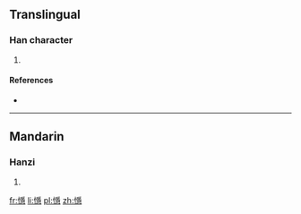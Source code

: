 ==Translingual==

===Han character===
{{Han char|rn=61|rad=心|as=14|sn=17|four=|canj=心月一心 (PBMP)|ids=⿰[[忄]]⿳[[爫]][[工]][[彐]]}}

# {{defn|Han|sort=心14}}

====References====
* {{Han ref|kx=0406.300|dkj=11369|dj=0747.250|hdz=42365.020|uh=61DA|ud=25050}}

----

==Mandarin==

===Hanzi===
{{cmn-hanzi|pin=[[yìn]] ([[yin4]]), [[zhì]] ([[zhi4]])|wg=yin<sup>4</sup>, chih<sup>4</sup>}}

# {{defn|lang=cmn|sort=心14}}

[[fr:懚]]
[[li:懚]]
[[pl:懚]]
[[zh:懚]]
